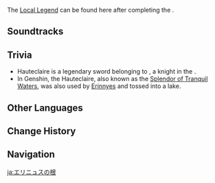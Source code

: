 {{Location Infobox
|image        = <gallery>
Roots of Erinnyes.png|In-game
Point of Interest Roots of Erinnyes Map Location.png|Map
</gallery>
|type         = Point of Interest
|map_level    = Hauteclaire
|area         = Erinnyes Forest
|region       = Fontaine
}}
{{Location Intro|description=Its waters serve as an information system and the central part is called "Hauteclaire." It is also made up of various subterranean caverns and water veins, with many connecting to the [[Weeping Willow of the Lake]].}}

The [[Local Legend]] {{Enemy|Hat Jellyfish|text=Mageblade Corrouge — With the Purewater Tide It Came}} can be found here after completing the {{Quest|The Wild Fairy of Erinnyes}}.
<!--
==Points of Interest==
{{Locations by Category Table|type=Points of Interest}}

==Quests==
{{Quests by Category List|{{subst:#titleparts:{{subst:PAGENAME}}}} Quests|heo=1}}
--><!--
==NPCs==
*
--><!--
==Interactables==
===Interactable Name===
{{Dialogue Start}}
:''':''' {{tx}}
{{Dialogue End}}
--><!--
==Descriptions==
{{Description|}}
-->
==Soundtracks==
{{Soundtracks by Category Table|type=location}}
<!--
==Lore==

==Gallery==
<gallery>

</gallery>

==Video Guides==
{{EVT
|video   = 
|caption = 
}}
-->
==Trivia==
* Hauteclaire is a legendary sword belonging to {{w|Oliver (paladin)|Oliver}}, a knight in the {{w|Matter of France}}.
* In Genshin, the Hauteclaire, also known as the [[Splendor of Tranquil Waters]], was also used by [[Erinnyes (NPC)|Erinnyes]] and tossed into a lake.

==Other Languages==
{{Other Languages
|1_en      = Roots of Erinnyes
|1_zhs     = 伊黎耶之根
|1_zhs_rm  = 
|1_zht     = 伊黎耶之根
|1_zht_rm  = 
|1_ja      = エリニュスの根
|1_ja_rm   = Erinyusu no Ne
|1_ko      = 에리니에스의 뿌리
|1_ko_rm   = 
|1_es      = Raíces de Erinias
|1_fr      = Racines d'Erinnyes
|1_ru      = Корни Эриний
|1_th      = Roots of Erinnyes
|1_vi      = Rễ Erinnyes
|1_de      = Wurzeln von Erinnyes
|1_id      = Roots of Erinnyes
|1_pt      = Raízes de Erinnyes 
|1_tr      = Erinnyes'in Kökleri
|1_it      = Radici di Érinnyes

|2_en      = Hauteclaire
|2_zhs     = 欧蒂克莱尔
|2_zhs_rm  = 
|2_zht     = 歐蒂克蕾兒
|2_zht_rm  = 
|2_ja      = オートクレール
|2_ja_rm   = Ootokureeru
|2_ko      = 오트클레르
|2_es      = Hauteclaire
|2_fr      = Hauteclaire
|2_ru      = Отклер
|2_th      = Hauteclaire
|2_vi      = Hauteclaire
|2_de      = Hauteclaire
|2_id      = Hauteclaire
|2_pt      = Hauteclaire
|2_tr      = Hauteclaire
|2_it      = Hauteclaire
}}

==Change History==
{{Change History|4.2}}

==Navigation==
{{PoI Navbox|Fontaine}}

[[ja:エリニュスの根]]